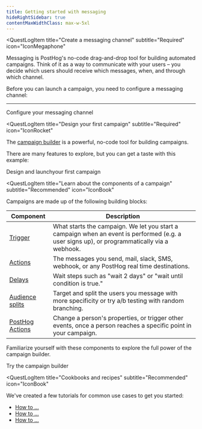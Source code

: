 ```yaml
---
title: Getting started with messaging
hideRightSidebar: true
contentMaxWidthClass: max-w-5xl
---
```




<QuestLog firstSpeechBubble="Let's get started!" lastSpeechBubble="Time to launch your first campaign!">

<QuestLogItem 
    title="Create a messaging channel"
    subtitle="Required"
    icon="IconMegaphone"
>

Messaging is PostHog's no-code drag-and-drop tool for building automated campaigns.
Think of it as a way to communicate with your users – you decide which users should receive which messages, when, and through which channel.

Before you can launch a campaign, you need to configure a messaging channel:

<ProductScreenshot
    imageLight="https://res.cloudinary.com/dmukukwp6/image/upload/w_1600,c_limit,q_auto,f_auto/create_channel_light_47b7abdc40.png"
    imageDark="https://res.cloudinary.com/dmukukwp6/image/upload/w_1600,c_limit,q_auto,f_auto/create_channel_dark_4f9adf9710.png"
    alt="How to create a messaging channel in PostHog" 
    classes="rounded"
/>

<ChannelPlatforms />

---

<CallToAction type="primary" to="/docs/messaging/channels">
  Configure your messaging channel
</CallToAction>

</QuestLogItem>

<QuestLogItem 
  title="Design your first campaign"
  subtitle="Required"
  icon="IconRocket"
>

The [campaign builder](/docs/messaging/campaign-builder) is a powerful, no-code tool for building campaigns. 

<ProductScreenshot
    imageLight="https://res.cloudinary.com/dmukukwp6/image/upload/w_1600,c_limit,q_auto,f_auto/messaging_flow_light_06d64b58a8.png"
    imageDark="https://res.cloudinary.com/dmukukwp6/image/upload/w_1600,c_limit,q_auto,f_auto/messaging_flow_dark_6afdc7aab4.png"
    alt="How to create an automated campaign in PostHog" 
    classes="rounded"
/>

There are many features to explore, but you can get a taste with this example:

<CallToAction type="primary" to="/docs/messaging/first-campaign">
  Design and launchyour first campaign
</CallToAction>

</QuestLogItem>

<QuestLogItem 
  title="Learn about the components of a campaign"
  subtitle="Recommended"
  icon="IconBook"
>

Campaigns are made up of the following building blocks:

| Component | Description |
|-----------|-------------|
| [Trigger](/docs/messaging/triggers) | What starts the campaign. We let you start a campaign when an event is performed (e.g. a user signs up), or programmatically via a webhook. |
| [Actions](/docs/messaging/actions) | The messages you send, mail, slack, SMS, webhook, or any PostHog real time destinations. |
| [Delays](/docs/messaging/delays) | Wait steps such as "wait 2 days" or "wait until condition is true." |
| [Audience splits](/docs/messaging/audience-splits) | Target and split the users you message with more specificity or try a/b testing with random branching. |
| [PostHog Actions](/docs/messaging/posthog-actions) | Change a person's properties, or trigger other events, once a person reaches a specific point in your campaign. |

Familiarize yourself with these components to explore the full power of the campaign builder.

<CallToAction type="primary" to="https://app.posthog.com/messaging/campaigns/new/overview">
  Try the campaign builder
</CallToAction>

</QuestLogItem>

<QuestLogItem 
  title="Cookbooks and recipes"
  subtitle="Recommended"
  icon="IconBook"
>

We've created a few tutorials for common use cases to get you started:

- [How to ...](/docs/messaging/cookbooks/welcome-email)
- [How to ...](/docs/messaging/cookbooks/welcome-email)
- [How to ...](/docs/messaging/cookbooks/welcome-email)

</QuestLogItem>

</QuestLog>
